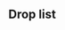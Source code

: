 ==Drop list==
<!--
AUTOGENERATED, leave a comment on this subpage if you have found any issues
(incorrect or missing info, non-optimal order, etc.)
-->
{{Section}}
{{DropList
|no_legend = true
|filter_button = true
|nodes = G, J, S
|boss = G, J, S
|Akagi: J/Easy{Easy: S 1.9% (431/22181) / Medium: S 1.5% (21/1418) / Hard: S 1.9% (188/9662)} S, S/Easy{Easy: S 1.9% (330/17012) / Medium: S 2.3% (66/2819) / Hard: S 1.8% (452/24476)} S
|Akizuki: G/Medium{Medium: S 1.2% (45/3791) / Hard: S 2.1% (390/18597)} S
|Amatsukaze: J/Easy{Easy: 2.1% (562/27089) / Medium: 2% (76/3751) / Hard: 2.1% (658/31276)}, S/Easy{Easy: 1.9% (340/17627) / Medium: 1.8% (56/3094) / Hard: 2% (658/32489)}
|Arashi: J/Easy{Easy: S 2% (454/22181) / Medium: S 2.5% (36/1418) / Hard: S 1.8% (171/9662)} S, S/Easy{Easy: S 2.2% (366/17012) / Medium: S 2.3% (66/2819) / Hard: S 2% (484/24476)} S
|Asagumo: G/Easy{Easy: S 1.4% (290/20592) / Medium: S 1.2% (45/3791) / Hard: S 1.4% (260/18597)} S
|Atago: G/Easy{Easy: S 1.5% (299/20592) / Medium: S 1.3% (48/3791) / Hard: S 1.3% (235/18597)} S, J/Easy{Easy: 2.4% (655/27089) / Medium: 2.8% (104/3751) / Hard: 2.8% (884/31276)}, R/Easy{Easy: S 1.4% (200/14660) / Medium: S 1.5% (34/2286) / Hard: S 1.4% (184/13207)} S, S/Easy{Easy: 0.2% (28/17627) / Medium: 0.3% (8/3094) / Hard: 1% (324/32489)}
|Chikuma: E/Hard{Hard: S 1.4% (568/40249)} S, G/Easy{Easy: S 1.4% (281/20592) / Medium: S 1.2% (47/3791) / Hard: S 1.5% (274/18597)} S, J/Easy{Easy: 4.2% (1125/27089) / Medium: 3.1% (118/3751) / Hard: 3.4% (1055/31276)}, R/Easy{Easy: S 1.5% (214/14660) / Medium: S 1.1% (26/2286) / Hard: S 1.5% (196/13207)} S, S/Easy{Easy: 2.1% (369/17627) / Medium: 0.5% (14/3094) / Hard: 0.9% (302/32489)}
|Fujinami: J/Easy{Easy: 0.4% (118/27089) / Medium: 1.3% (48/3751) / Hard: 1.3% (422/31276)}, S/Easy{Easy: 0.1% (14/17627) / Medium: 0.1% (2/3094) / Hard: 0.5% (160/32489)}
|Fusou: J/Easy{Easy: 4% (1076/27089) / Medium: 3.8% (143/3751) / Hard: 4.2% (1317/31276)}, S/Easy{Easy: 3.9% (681/17627) / Medium: 3.8% (118/3094) / Hard: 2.3% (756/32489)}
|Hagikaze: J/Easy{Easy: S 2% (434/22181) / Medium: S 1.8% (25/1418) / Hard: S 1.9% (187/9662)} S, S/Easy{Easy: S 2% (333/17012) / Medium: S 1.7% (47/2819) / Hard: S 2% (494/24476)} S
|Haruna: G/Easy{Easy: S 1.4% (281/20592) / Medium: S 1.4% (54/3791) / Hard: S 1.5% (278/18597)} S, J/Easy{Easy: 1.9% (508/27089) / Medium: 1.8% (66/3751) / Hard: 1.9% (604/31276)}, S/Easy{Easy: 1.9% (340/17627) / Medium: 2.2% (69/3094) / Hard: 1.9% (621/32489)}
|Hiei: J/Easy{Easy: 1.9% (526/27089) / Medium: 2% (74/3751) / Hard: 1.9% (605/31276)}, S/Easy{Easy: 2% (352/17627) / Medium: 1.9% (60/3094) / Hard: 2.1% (671/32489)}
|Hiryuu: J/Easy{Easy: S 2% (446/22181) / Medium: S 2.2% (31/1418) / Hard: S 2.1% (205/9662)} S, S/Easy{Easy: S 2.1% (356/17012) / Medium: S 1.9% (54/2819) / Hard: S 2.1% (502/24476)} S
|Hiyou: J/Easy{Easy: 1.9% (526/27089) / Medium: 1.6% (60/3751) / Hard: 2% (641/31276)}, S/Easy{Easy: 2% (361/17627) / Medium: 2.1% (65/3094) / Hard: 2% (653/32489)}
|Hyuuga: J/Easy{Easy: 2% (554/27089) / Medium: 1.9% (72/3751) / Hard: 2.1% (642/31276)}, S/Easy{Easy: 2.1% (367/17627) / Medium: 2.4% (74/3094) / Hard: 1.9% (626/32489)}
|I-400: J/Easy{Easy: S 3.7% (824/22181) / Medium: S 3.5% (49/1418) / Hard: S 3.4% (331/9662)} S, S/Easy{Easy: 4.8% (854/17627) / Medium: 7.3% (227/3094) / Hard: 6.4% (2074/32489)}
|Ise: J/Easy{Easy: 1.8% (488/27089) / Medium: 2.3% (85/3751) / Hard: 1.9% (608/31276)}, S/Easy{Easy: 1.9% (329/17627) / Medium: 2.3% (71/3094) / Hard: 2% (635/32489)}
|Junyou: J/Easy{Easy: 2% (540/27089) / Medium: 2.3% (85/3751) / Hard: 2% (630/31276)}, S/Easy{Easy: 2.1% (368/17627) / Medium: 1.9% (60/3094) / Hard: 2.1% (692/32489)}
|Kaga: J/Easy{Easy: S 2% (440/22181) / Medium: S 1.9% (27/1418) / Hard: S 2% (194/9662)} S, S/Easy{Easy: S 2.1% (355/17012) / Medium: S 1.7% (48/2819) / Hard: S 2.1% (508/24476)} S
|Kasuga Maru: G/Medium{Medium: S 1.5% (57/3791) / Hard: S 1.3% (242/18597)} S, J/Easy{Easy: 3% (820/27089) / Medium: 2.6% (97/3751) / Hard: 2.2% (697/31276)}, S/Easy{Easy: 4.6% (819/17627) / Medium: 4.7% (144/3094) / Hard: 4.8% (1560/32489)}
|Kinu: J/Easy{Easy: 0.4% (103/27089) / Medium: 1% (38/3751) / Hard: 1.5% (467/31276)}, S/Easy{Easy: 0.1% (10/17627) / Medium: 0.3% (8/3094) / Hard: 0.4% (145/32489)}
|Kirishima: J/Easy{Easy: 2.1% (568/27089) / Medium: 2.1% (78/3751) / Hard: 1.9% (604/31276)}, S/Easy{Easy: 1.9% (330/17627) / Medium: 2.1% (64/3094) / Hard: 1.9% (629/32489)}
|Kitakami: E/Easy{Easy: S 1.5% (456/30569) / Medium: S 1.3% (48/3797) / Hard: S 1.4% (567/40249)} S, G/Easy{Easy: S 1.4% (294/20592) / Medium: S 1.4% (54/3791) / Hard: 1.3% (403/31808)}, R/Easy{Easy: S 1.3% (191/14660) / Medium: S 1.4% (33/2286) / Hard: S 1.4% (190/13207)} S
|Kongou: G/Easy{Easy: S 1.9% (398/20592) / Medium: S 1.9% (71/3791) / Hard: S 1.7% (317/18597)} S, J/Easy{Easy: 2.7% (738/27089) / Medium: 2.1% (80/3751) / Hard: 2.3% (707/31276)}, S/Easy{Easy: 2.6% (450/17627) / Medium: 2.4% (75/3094) / Hard: 2.8% (920/32489)}
|Kuma: E/Easy{Easy: S 1.5% (461/30569) / Medium: S 1.4% (54/3797) / Hard: S 1.5% (607/40249)} S, G/Easy{Easy: S 1.3% (277/20592) / Medium: S 1.5% (56/3791) / Hard: 1.2% (389/31808)}, J/Easy{Easy: 0.4% (99/27089) / Medium: 1.1% (42/3751) / Hard: 1.4% (432/31276)}, R/Easy{Easy: S 1.4% (204/14660) / Medium: S 1.3% (29/2286) / Hard: S 1.4% (181/13207)} S, S/Easy{Easy: 0.1% (19/17627) / Medium: 0.1% (4/3094) / Hard: 0.4% (145/32489)}
|Kumano: J/Easy{Easy: 2% (543/27089) / Medium: 1.7% (63/3751) / Hard: 2.1% (645/31276)}, S/Easy{Easy: 1.9% (334/17627) / Medium: 2% (63/3094) / Hard: 1.9% (618/32489)}
|Kunashiri: J/Easy{Easy: S 3.4% (747/22181) / Medium: S 3.5% (50/1418) / Hard: 3% (953/31276)}, S/Easy{Easy: 4.9% (863/17627) / Medium: 5.7% (176/3094) / Hard: 5.3% (1718/32489)}
|Matsuwa: G/Easy{Easy: S 2.3% (483/20592) / Medium: S 2.1% (79/3791) / Hard: S 2.7% (495/18597)} S, J/Easy{Easy: S 3.2% (706/22181) / Medium: S 3.2% (45/1418) / Hard: S 3.4% (332/9662)} S, S/Easy{Easy: 3.2% (564/17627) / Medium: 3.1% (96/3094) / Hard: 3.1% (1000/32489)}
|Mikuma: J/Easy{Easy: 3.6% (986/27089) / Medium: 2.9% (109/3751) / Hard: 2.5% (787/31276)}, S/Easy{Easy: 4% (701/17627) / Medium: 3.8% (118/3094) / Hard: 3.5% (1137/32489)}
|Mogami: E/Medium{Medium: S 1.6% (61/3797) / Hard: S 1.4% (550/40249)} S, G/Easy{Easy: S 2.3% (471/20592) / Medium: S 2.4% (90/3791) / Hard: S 2.7% (503/18597)} S, J/Easy{Easy: 2.3% (622/27089) / Medium: 4% (151/3751) / Hard: 3.5% (1087/31276)}, R/Easy{Easy: S 1.4% (209/14660) / Medium: S 1.7% (38/2286) / Hard: S 1.5% (194/13207)} S, S/Easy{Easy: 0.1% (18/17627) / Medium: 0.3% (8/3094) / Hard: 1% (312/32489)}
|Myoukou: G/Easy{Easy: S 1.4% (293/20592) / Medium: S 1.7% (63/3791) / Hard: S 1.4% (255/18597)} S, J/Easy{Easy: 2.4% (662/27089) / Medium: 3.4% (129/3751) / Hard: 2.7% (847/31276)}, R/Medium{Medium: S 1.4% (31/2286) / Hard: S 1.3% (166/13207)} S, S/Easy{Easy: 0.1% (15/17627) / Medium: 0.3% (8/3094) / Hard: 0.9% (289/32489)}
|Naganami: J/Easy{Easy: 2.4% (661/27089) / Medium: 2.1% (77/3751) / Hard: 2.4% (752/31276)}, S/Easy{Easy: 2.8% (485/17627) / Medium: 2.7% (83/3094) / Hard: 3.6% (1169/32489)}
|Nagara: B/Hard{Hard: S 1.3% (1223/90642)} S, E/Easy{Easy: S 1.4% (419/30569) / Medium: S 1.7% (63/3797) / Hard: S 1.3% (515/40249)} S, G/Easy{Easy: 1.4% (312/22260) / Medium: 1.4% (67/4909) / Hard: 1.4% (446/31808)}, J/Easy{Easy: 0.4% (100/27089) / Medium: 1.3% (47/3751) / Hard: 1.5% (474/31276)}, K/Hard{Hard: S 5% (2/40)} S, L/Hard{Hard: S 1.9% (3/157)} S, R/Easy{Easy: S 1.4% (208/14660) / Medium: S 1.4% (32/2286) / Hard: S 1.3% (175/13207)} S, S/Easy{Easy: 0.1% (13/17627) / Medium: 0.1% (4/3094) / Hard: 0.5% (174/32489)}
|Nagato: J/Easy{Easy: S 2% (445/22181) / Medium: S 2.3% (33/1418) / Hard: S 2.1% (205/9662)} S, S/Easy{Easy: S 2.1% (363/17012) / Medium: S 2.1% (59/2819) / Hard: S 2.1% (506/24476)} S
|Noshiro: J/Easy{Easy: S 2% (438/22181) / Medium: 2.1% (79/3751) / Hard: 2% (628/31276)}, S/Easy{Easy: 1.9% (336/17627) / Medium: 2.2% (67/3094) / Hard: 2% (664/32489)}
|Ooi: E/Medium{Medium: S 1.4% (53/3797) / Hard: S 1.4% (544/40249)} S, G/Easy{Easy: S 1.4% (296/20592) / Medium: S 1.4% (53/3791) / Hard: S 1.5% (275/18597)} S, R/Easy{Easy: S 1.4% (211/14660) / Medium: S 1.4% (33/2286) / Hard: S 1.2% (163/13207)} S
|Sendai: B/Easy{Easy: S 1.4% (725/53609) / Medium: S 1.5% (150/9951) / Hard: S 1.4% (1234/90642)} S, E/Easy{Easy: S 1.4% (427/30569) / Medium: S 1.3% (49/3797) / Hard: S 1.4% (569/40249)} S, G/Easy{Easy: 1.2% (273/22260) / Medium: 1% (50/4909) / Hard: 1.3% (403/31808)}, J/Easy{Easy: 0.4% (118/27089) / Medium: 1.4% (52/3751) / Hard: 1.4% (436/31276)}, K/Easy{Easy: S 2.2% (3/135) / Medium: S 5.9% (1/17) / Hard: S 2.5% (1/40)} S, L/Easy{Easy: S 1.6% (14/884) / Medium: S 4% (2/50)} S, P/Medium{Medium: S 1.4% (50/3630) / Hard: S 1.3% (580/44039)} S, R/Easy{Easy: S 1.5% (213/14660) / Medium: S 1.2% (27/2286) / Hard: S 1.2% (161/13207)} S, S/Easy{Easy: 0.1% (14/17627) / Medium: 0.1% (4/3094) / Hard: 0.5% (170/32489)}
|Shoukaku: J/Hard{Hard: S 2.1% (202/9662)} S, S/Easy{Easy: S 2% (337/17012) / Medium: S 1.7% (48/2819) / Hard: S 1.9% (477/24476)} S
|Souryuu: J/Easy{Easy: S 2% (438/22181) / Medium: S 1.4% (20/1418) / Hard: S 1.9% (185/9662)} S, S/Easy{Easy: S 2.2% (373/17012) / Medium: S 2% (56/2819) / Hard: S 2% (495/24476)} S
|Suzuya: J/Easy{Easy: 2.1% (558/27089) / Medium: 1.9% (71/3751) / Hard: 1.9% (590/31276)}, S/Easy{Easy: 2% (354/17627) / Medium: 2.3% (70/3094) / Hard: 2% (659/32489)}
|Takanami: J/Easy{Easy: 2% (536/27089) / Medium: 1.9% (73/3751) / Hard: 1.9% (597/31276)}, S/Easy{Easy: 2% (351/17627) / Medium: 1.7% (54/3094) / Hard: 2% (647/32489)}
|Takao: G/Easy{Easy: S 1.3% (277/20592) / Medium: S 1.5% (56/3791) / Hard: S 1.4% (262/18597)} S, J/Easy{Easy: 2.2% (599/27089) / Medium: 3.3% (125/3751) / Hard: 3.3% (1026/31276)}, R/Easy{Easy: S 1.5% (225/14660) / Medium: S 2% (46/2286) / Hard: S 1.5% (199/13207)} S, S/Easy{Easy: 0.1% (18/17627) / Medium: 0.5% (14/3094) / Hard: 1% (318/32489)}
|Teruzuki: G/Easy{Easy: S 1.2% (257/20592) / Medium: S 1.5% (55/3791) / Hard: S 2.4% (454/18597)} S
|Tokitsukaze: J/Easy{Easy: 2.2% (592/27089) / Medium: 1.9% (70/3751) / Hard: 1.8% (575/31276)}, S/Easy{Easy: 2% (359/17627) / Medium: 1.7% (54/3094) / Hard: 2% (635/32489)}
|Tone: E/Hard{Hard: S 1.4% (571/40249)} S, G/Easy{Easy: S 1.3% (271/20592) / Medium: S 1.5% (57/3791) / Hard: S 1.5% (270/18597)} S, J/Easy{Easy: 3.9% (1061/27089) / Medium: 2.9% (109/3751) / Hard: 3.3% (1029/31276)}, R/Easy{Easy: S 1.5% (215/14660) / Medium: S 1.3% (29/2286) / Hard: S 1.4% (191/13207)} S, S/Easy{Easy: 2.1% (375/17627) / Medium: 0.5% (16/3094) / Hard: 1% (331/32489)}
|Tsushima: G/Easy{Easy: S 1.7% (344/20592) / Medium: S 1.4% (52/3791) / Hard: S 1.6% (304/18597)} S
|Uzuki: J/Easy{Easy: 2.1% (569/27089) / Medium: 2.3% (88/3751) / Hard: 1.9% (583/31276)}, S/Easy{Easy: 2.1% (369/17627) / Medium: 2.1% (65/3094) / Hard: 2% (653/32489)}
|Yahagi: J/Easy{Easy: S 3.9% (875/22181) / Medium: S 3.1% (44/1418) / Hard: 2.6% (803/31276)}, S/Easy{Easy: 4.1% (717/17627) / Medium: 3.6% (111/3094) / Hard: 3.6% (1179/32489)}
|Yamagumo: G/Easy{Easy: S 1.5% (301/20592) / Medium: S 1.3% (50/3791) / Hard: S 1.4% (260/18597)} S, R/Hard{Hard: S 1.5% (192/13207)} S
|Yamashiro: J/Easy{Easy: 4% (1089/27089) / Medium: 4% (151/3751) / Hard: 3.9% (1217/31276)}, S/Easy{Easy: 4.2% (735/17627) / Medium: 4% (125/3094) / Hard: 2.5% (801/32489)}
|Yayoi: J/Easy{Easy: 2% (529/27089) / Medium: 2.2% (81/3751) / Hard: 1.8% (551/31276)}, S/Easy{Easy: 1.9% (331/17627) / Medium: 1.8% (56/3094) / Hard: 1.9% (617/32489)}
|Zuihou: J/Easy{Easy: S 4.2% (924/22181) / Medium: 3.2% (121/3751) / Hard: 2.7% (858/31276)}, S/Easy{Easy: 5% (879/17627) / Medium: 4.4% (137/3094) / Hard: 5.7% (1843/32489)}
|Zuikaku: J/Medium{Medium: S 3.3% (47/1418) / Hard: S 4.2% (407/9662)} S, S/Easy{Easy: S 3.9% (660/17012) / Medium: S 4.2% (118/2819) / Hard: S 4.1% (996/24476)} S
}}
{{SectionEnd}}